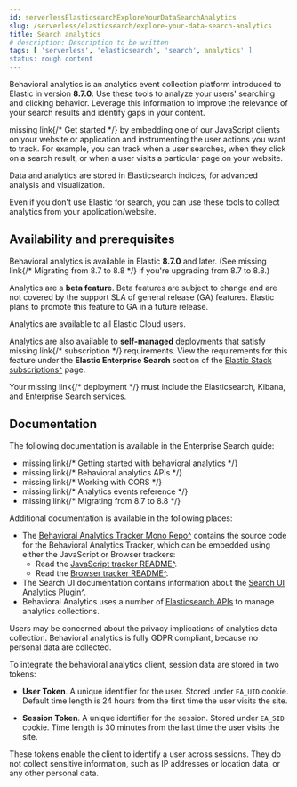 ```yaml
---
id: serverlessElasticsearchExploreYourDataSearchAnalytics
slug: /serverless/elasticsearch/explore-your-data-search-analytics
title: Search analytics
# description: Description to be written
tags: [ 'serverless', 'elasticsearch', 'search', analytics' ]
status: rough content
---
```



<RoughContent />

<div id="analytics-overview"></div>

Behavioral analytics is an analytics event collection platform introduced to Elastic in version **8.7.0**.
Use these tools to analyze your users' searching and clicking behavior.
Leverage this information to improve the relevance of your search results and identify gaps in your content.

 <DocBadge><DocIcon size="s" type="unlink" title="missing link"/> missing link</DocBadge>{/* <DocLink id="enEnterpriseSearchAnalyticsGettingStarted">Get started</DocLink> */} by embedding one of our JavaScript clients on your website or application and instrumenting the user actions you want to track.
For example, you can track when a user searches, when they click on a search result, or when a user visits a particular page on your website.

Data and analytics are stored in Elasticsearch indices, for advanced analysis and visualization.

Even if you don't use Elastic for search, you can use these tools to collect analytics from your application/website.

<div id="analytics-overview-prerequisites"></div>

## Availability and prerequisites

Behavioral analytics is available in Elastic **8.7.0** and later.
(See <DocBadge><DocIcon size="s" type="unlink" title="missing link"/> missing link</DocBadge>{/*  <DocLink id="enEnterpriseSearchAnalyticsMigration">Migrating from 8.7 to 8.8</DocLink> */} if you're upgrading from 8.7 to 8.8.)

<DocCallOut title="Note">

Analytics are a **beta feature**.
Beta features are subject to change and are not covered by the support SLA of general release (GA) features. Elastic plans to promote this feature to GA in a future release.

</DocCallOut>

Analytics are available to all Elastic Cloud users.

Analytics are also available to **self-managed** deployments that satisfy <DocBadge><DocIcon size="s" type="unlink" title="missing link"/> missing link</DocBadge>{/*  <DocLink id="enEnterpriseSearchLicenseManagement">subscription</DocLink> */} requirements.
View the requirements for this feature under the **Elastic Enterprise Search** section of the [Elastic Stack subscriptions^](https://www.elastic.co/subscriptions) page.

Your <DocBadge><DocIcon size="s" type="unlink" title="missing link"/> missing link</DocBadge>{/*  <DocLink id="enEnterpriseSearchDeployment">deployment</DocLink> */} must include the Elasticsearch, Kibana, and Enterprise Search services.

<div id="analytics-overview-docs"></div>

## Documentation

The following documentation is available in the Enterprise Search guide:

* <DocBadge><DocIcon size="s" type="unlink" title="missing link"/> missing link</DocBadge>{/*  <DocLink id="enEnterpriseSearchAnalyticsGettingStarted">Getting started with behavioral analytics</DocLink> */}
* <DocBadge><DocIcon size="s" type="unlink" title="missing link"/> missing link</DocBadge>{/*  <DocLink id="enEnterpriseSearchAnalyticsApis">Behavioral analytics APIs</DocLink> */}
* <DocBadge><DocIcon size="s" type="unlink" title="missing link"/> missing link</DocBadge>{/*  <DocLink id="enEnterpriseSearchAnalyticsCorsProxy">Working with CORS</DocLink> */}
* <DocBadge><DocIcon size="s" type="unlink" title="missing link"/> missing link</DocBadge>{/*  <DocLink id="enEnterpriseSearchAnalyticsEventsReference">Analytics events reference</DocLink> */}
* <DocBadge><DocIcon size="s" type="unlink" title="missing link"/> missing link</DocBadge>{/*  <DocLink id="enEnterpriseSearchAnalyticsMigration">Migrating from 8.7 to 8.8</DocLink> */}

Additional documentation is available in the following places:

* The [Behavioral Analytics Tracker Mono Repo^](https://github.com/elastic/behavioral-analytics-tracker/tree/main#readme) contains the source code for the Behavioral Analytics Tracker, which can be embedded using either the JavaScript or Browser trackers:
    * Read the [JavaScript tracker README^](https://github.com/elastic/behavioral-analytics-tracker/blob/main/packages/javascript-tracker/README.md).
    * Read the [Browser tracker README^](https://github.com/elastic/behavioral-analytics-tracker/blob/main/packages/browser-tracker/README.md).
* The Search UI documentation contains information about the [Search UI Analytics Plugin^](https://docs.elastic.co/search-ui/api/core/plugins/analytics-plugin).
* Behavioral Analytics uses a number of [Elasticsearch APIs](((ref))/behavioral-analytics-apis.html) to manage analytics collections.

<DocCallOut title="Note">

Users may be concerned about the privacy implications of analytics data collection.
Behavioral analytics is fully GDPR compliant, because no personal data are collected.

To integrate the behavioral analytics client, session data are stored in two tokens:

* **User Token**. A unique identifier for the user.
    Stored under `EA_UID` cookie. Default time length is 24 hours from the first time the user visits the site.

* **Session Token**. A unique identifier for the session.
    Stored under `EA_SID` cookie. Time length is 30 minutes from the last time the user visits the site.

These tokens enable the client to identify a user across sessions.
They do not collect sensitive information, such as IP addresses or location data, or any other personal data.

</DocCallOut>
